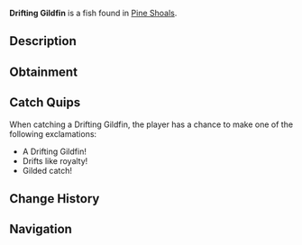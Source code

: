 {{FishInfobox
|image          = Drifting Gildfin.png
|rarity         = Common
|sea            = Second Sea
|location       = [[Pine Shoals]]
|sublocation    = 
|sources        = Fishing Rod
|radar_location = 
|prog_speed     = +15
|xp             = 22
|weather        = Foggy
|time           = Night
|season         = Autumn
|bait           = Shrimp
|base_weight    = 4.5
|base_value     = 35
|weight_range   = 3
|base_chance    = 195
|base_resil     = 75
}}
'''Drifting Gildfin''' is a {{Rarity|Common}} fish found in [[Pine Shoals]].

== Description ==
{{Description|A wanderer that drifts with gilded grace.|Bestiary Entry}}

== Obtainment ==
{{Description|It floats where the currents whisper.|Bestiary Hint}}
{{Fish Availability|
Pine Shoals
|top_rods      = 
Free Spirit Rod\494014.48\404209.28;
Resourceful Rod\469893.16\304183.36;
Azure Of Lagoon\459164.75\383825.41;
Trident Rod\444086.18\379717.16;
Leviathan's Fang Rod\440860.05\372229.34;
Training Rod\407009.88\436311.44;
Flimsy Rod\396441.99\284620.38;
Fischer's Rod\399727.45\275482.98;
Firefly Rod\411515.53\378183.06;
Wildflower Rod\405400.25\355158.21;
No-Life Rod\381781.72\335827.66;
Blazebringer Rod\416598.1\351744.37;
Verdant Shear Rod\414422.74\361007.35;
Steady Rod\400546.98\259489.56;
Seraphic Rod\362241.92\309736;
Ethereal Prism Rod\357629.33\300370.81;
Challenger's Rod\351772.09\308176.28;
Depthseeker Rod\351759.91\323267.6;
Avalanche Rod\349491.15\322159.3;
Rod Of The Forgotten Fang\348701.19\298892.73;
Volcanic Rod\346369.96\309147.58;
Rod Of The Depths\345221.95\298352.03;
Zeus Rod\345173.64\308079.82;
Rod Of The Exalted One\345040.83\292452.25
|recommended   = Free Spirit Rod
}}

== Catch Quips ==
When catching a Drifting Gildfin, the player has a chance to make one of the following exclamations:
* A Drifting Gildfin!
* Drifts like royalty!
* Gilded catch!

== Change History ==
{{Change History|{{subst:Current Version}}}}

== Navigation ==
{{Fish Navbox|Pine Shoals}}